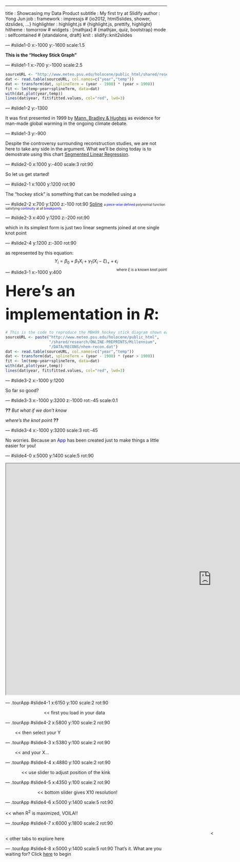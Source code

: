 ---
title       : Showcasing my Data Product
subtitle    : My first try at Slidify
author      : Yong Jun
job         : 
framework   : impressjs     # {io2012, html5slides, shower, dzslides, ...}
highlighter : highlight.js  # {highlight.js, prettify, highlight}
hitheme     : tomorrow      # 
widgets     : [mathjax]            # {mathjax, quiz, bootstrap}
mode        : selfcontained # {standalone, draft}
knit        : slidify::knit2slides

--- #slide1-0 x:-1000 y:-1600 scale:1.5

**This is the "Hockey Stick Graph"**

--- #slide1-1 x:-700 y:-1000 scale:2.5

```{r, mbh99, echo=FALSE}
sourceURL <- "http://www.meteo.psu.edu/holocene/public_html/shared/research/ONLINE-PREPRINTS/Millennium/DATA/RECONS/nhem-recon.dat"
dat <- read.table(sourceURL, col.names=c("year","temp"))
dat <- transform(dat, splineTerm = (year - 1900) * (year > 1900))
fit <- lm(temp~year+splineTerm, data=dat)
with(dat,plot(year,temp))
lines(dat$year, fit$fitted.values, col="red", lwd=3)
```

--- #slide1-2 y:-1300

It was first presented in 1999 by [Mann, Bradley & Hughes](http://www.meteo.psu.edu/holocene/public_html/shared/research/old/mbh99.html) as evidence for man-made global warming in the ongoing climate debate. 

--- #slide1-3 y:-900

Despite the controversy surrounding reconstruction studies, we are not here to take any side in the argument. What we'll be doing today is to demostrate using this chart [Segmented Linear Regression](http://en.wikipedia.org/wiki/Segmented_regression).



--- #slide2-0 x:1000 y:-400 scale:3 rot:90

So let us get started!

--- #slide2-1 x:1000 y:1200 rot:90

The "<span class='tiltDown'>hockey</span> <span class='tiltUp'>stick</span>" is something that can be modelled using a

--- #slide2-2 x:700 y:1200 z:-100 rot:90
[Spline](http://en.wikipedia.org/wiki/Spline_%28mathematics%29) 
<span style="font-size:0.7em">a <span style="color:blue">piece-wise defined</span> polynomial function satisfying <span style="color:blue">continuity</span> at all <span style="color:blue">breakpoints</span></span>

--- #slide2-3 x:400 y:1200 z:-200 rot:90

which in its simplest form is just two linear segments joined at one single knot point

--- #slide2-4 y:1200 z:-300 rot:90

as represented by this equation: 
$$ Y_i = \beta_0 + \beta_1 X_i + \gamma_1 (X_i - \xi)_+ + \epsilon_i $$
<span style="font-size:0.8em; float:right">where $\xi$ is a known knot point</span>



--- #slide3-1 x:-1000 y:400

<span style="font-size:48px; line-height:1.5">**Here's an implementation in _R_:**</span>
```r
# This is the code to reproduce the MBH99 hockey stick diagram shown earlier
sourceURL <- paste("http://www.meteo.psu.edu/holocene/public_html",
                   "/shared/research/ONLINE-PREPRINTS/Millennium",
                   "/DATA/RECONS/nhem-recon.dat")
dat <- read.table(sourceURL, col.names=c("year","temp"))
dat <- transform(dat, splineTerm = (year - 1900) * (year > 1900))
fit <- lm(temp~year+splineTerm, data=dat)
with(dat,plot(year,temp))
lines(dat$year, fit$fitted.values, col="red", lwd=3)
```

--- #slide3-2 x:-1000 y:1200

So far so good?

--- #slide3-3 x:-1000 y:3200 z:-1000 rot:-45 scale:0.1

**??** _But what if we don't know_
  
_where's the knot point_ **??**

--- #slide3-4 x:-1000 y:3200 scale:3 rot:-45

No worries. Because an <span style="color:blue">App</span> has been created just to make things a little easier for you!



--- #slide4-0 x:5000 y:1400 scale:5 rot:90

<iframe src="https://yongjun21.shinyapps.io/DevelopDataProducts" width=1280px height=720px></iframe>

--- .tourApp #slide4-1 x:6150 y:100 scale:2 rot:90

<span style="margin-left:120px"><< first you load in your data</span>

--- .tourApp #slide4-2 x:5800 y:100 scale:2 rot:90

<span style="margin-left:30px"><< then select your Y</span>

--- .tourApp #slide4-3 x:5380 y:100 scale:2 rot:90

<span style="margin-left:30px"><< and your X...</span>

--- .tourApp #slide4-4 x:4880 y:100 scale:2 rot:90

<span style="margin-left:50px"><< use slider to adjust position of the kink</span>

--- .tourApp #slide4-5 x:4350 y:100 scale:2 rot:90

<span style="margin-left:100px"><< bottom slider gives X10 resolution!</span>

--- .tourApp #slide4-6 x:5000 y:1400 scale:5 rot:90

<< when R<sup>2</sup> is maximized, VOILA!!

--- .tourApp #slide4-7 x:6000 y:1800 scale:2 rot:90

<span style="margin-left:640px ;margin-bottom:350px"><< other tabs to explore here</span>

--- .tourApp #slide4-8 x:5000 y:1400 scale:5 rot:90
That's it. What are you waiting for? Click [here](https://yongjun21.shinyapps.io/DevelopDataProducts) to begin
